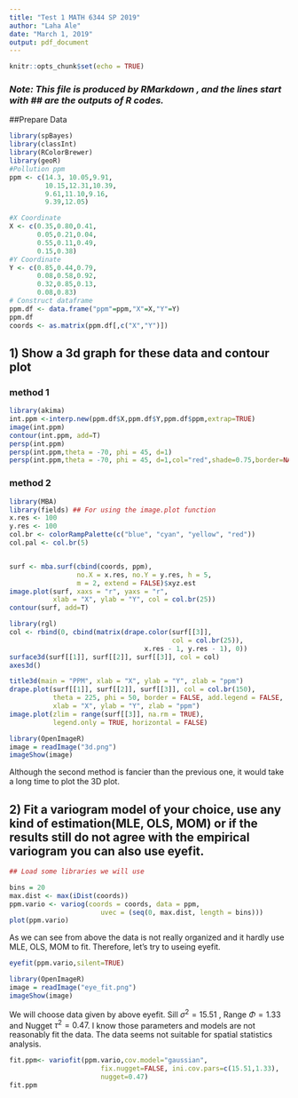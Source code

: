 ---
title: "Test 1 MATH 6344 SP 2019"
author: "Laha Ale"
date: "March 1, 2019"
output: pdf_document
---

```{r setup, include=FALSE}
knitr::opts_chunk$set(echo = TRUE)
```

### *Note: This file is produced by RMarkdown , and the lines start with ## are the outputs of R codes.*

##Prepare Data


```{r data}
library(spBayes)
library(classInt)
library(RColorBrewer)
library(geoR)
#Pollution ppm 
ppm <- c(14.3, 10.05,9.91,
         10.15,12.31,10.39,
         9.61,11.10,9.16,
         9.39,12.05)

#X Coordinate
X <- c(0.35,0.80,0.41,
       0.05,0.21,0.04,
       0.55,0.11,0.49,
       0.15,0.38)
#Y Coordinate
Y <- c(0.85,0.44,0.79,
       0.08,0.58,0.92,
       0.32,0.85,0.13,
       0.08,0.83)
# Construct dataframe
ppm.df <- data.frame("ppm"=ppm,"X"=X,"Y"=Y)
ppm.df
coords <- as.matrix(ppm.df[,c("X","Y")]) 
```

## 1) Show a 3d graph for these data and contour plot

### method 1 
```{r contour}
library(akima)
int.ppm <-interp.new(ppm.df$X,ppm.df$Y,ppm.df$ppm,extrap=TRUE)
image(int.ppm)
contour(int.ppm, add=T)
persp(int.ppm)
persp(int.ppm,theta = -70, phi = 45, d=1)
persp(int.ppm,theta = -70, phi = 45, d=1,col="red",shade=0.75,border=NA)
```

### method 2

```{r contour1}
library(MBA)
library(fields) ## For using the image.plot function
x.res <- 100
y.res <- 100
col.br <- colorRampPalette(c("blue", "cyan", "yellow", "red"))
col.pal <- col.br(5)


surf <- mba.surf(cbind(coords, ppm),
                 no.X = x.res, no.Y = y.res, h = 5,
                 m = 2, extend = FALSE)$xyz.est
image.plot(surf, xaxs = "r", yaxs = "r",
           xlab = "X", ylab = "Y", col = col.br(25))
contour(surf, add=T)
```
```{r contour2,eval=F}

library(rgl)
col <- rbind(0, cbind(matrix(drape.color(surf[[3]],
                                         col = col.br(25)), 
                                  x.res - 1, y.res - 1), 0))
surface3d(surf[[1]], surf[[2]], surf[[3]], col = col)
axes3d()

title3d(main = "PPM", xlab = "X", ylab = "Y", zlab = "ppm")
drape.plot(surf[[1]], surf[[2]], surf[[3]], col = col.br(150),
           theta = 225, phi = 50, border = FALSE, add.legend = FALSE, 
           xlab = "X", ylab = "Y", zlab = "ppm")
image.plot(zlim = range(surf[[3]], na.rm = TRUE), 
           legend.only = TRUE, horizontal = FALSE)
```
```{r 3d, echo=F}
library(OpenImageR)
image = readImage("3d.png")
imageShow(image)
```
Although the second method is fancier than the previous one,  it would take a long time to plot the 3D plot.

## 2) Fit a variogram model of your choice, use any kind of estimation(MLE, OLS, MOM) or if the results still do not agree with the empirical variogram you can also use eyefit. 

```{r variogram}
## Load some libraries we will use

bins = 20
max.dist <- max(iDist(coords))
ppm.vario <- variog(coords = coords, data = ppm, 
                       uvec = (seq(0, max.dist, length = bins)))
plot(ppm.vario)
```
As we can see from above the data is not really organized and it hardly use MLE, OLS, MOM to fit. Therefore, let's try to useing eyefit. 
```{r eyefit,eval=F}
eyefit(ppm.vario,silent=TRUE)
```
```{r ex6_3dd, echo=F}
library(OpenImageR)
image = readImage("eye_fit.png")
imageShow(image)
```
We will choose data given by above eyefit. Sill $\sigma^2=15.51$ , Range $\Phi=1.33$ and Nugget $\tau^2=0.47$. I know those parameters and models are not reasonably fit the data. The data seems not suitable for spatial statistics analysis.

```{r fit_vorgam, echo=F}
fit.ppm<- variofit(ppm.vario,cov.model="gaussian",
                       fix.nugget=FALSE, ini.cov.pars=c(15.51,1.33), 
                       nugget=0.47)
fit.ppm
```
